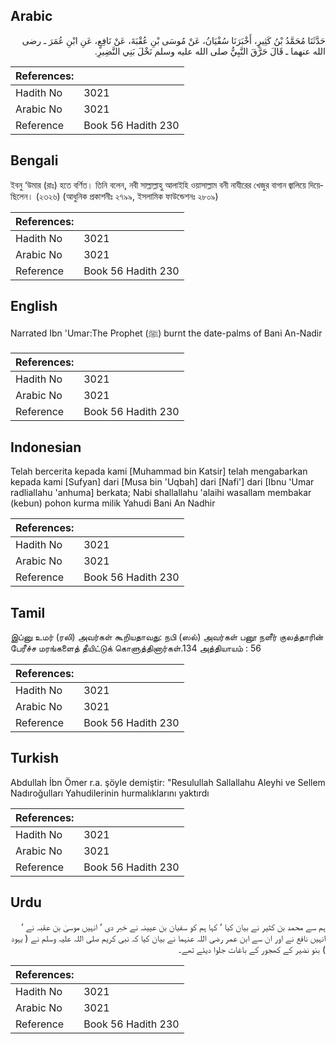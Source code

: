 ## Arabic


<div dir="rtl" lang="ar" style={{fontSize:'larger',backgroundColor:'#f8f9fa',padding:20}}>
حَدَّثَنَا مُحَمَّدُ بْنُ كَثِيرٍ، أَخْبَرَنَا سُفْيَانُ، عَنْ مُوسَى بْنِ عُقْبَةَ، عَنْ نَافِعٍ، عَنِ ابْنِ عُمَرَ ـ رضى الله عنهما ـ قَالَ حَرَّقَ النَّبِيُّ صلى الله عليه وسلم نَخْلَ بَنِي النَّضِيرِ‏.‏
</div>
<div style={{backgroundColor:'#f8f9fa',padding:20, marginBottom: 10}}><table> <thead> <tr> <th>References:</th> <th></th> </tr> </thead> <tbody><tr><td>Hadith No</td><td>3021</td></tr><tr><td>Arabic No</td><td>3021</td></tr><tr><td>Reference</td><td>Book 56 Hadith 230</td></tr></tbody></table></div>

## Bengali


<div dir="ltr" lang="bn" style={{fontSize:'larger',backgroundColor:'#f8f9fa',padding:20}}>
ইবনু ‘উমার (রাঃ) হতে বর্ণিত। তিনি বলেন, নবী সাল্লাল্লাহু আলাইহি ওয়াসাল্লাম বনী নাযীরের খেজুর বাগান জ্বালিয়ে দিয়েছিলেন। (২৩২৬) (আধুনিক প্রকাশনীঃ ২৭৯৯, ইসলামিক ফাউন্ডেশনঃ ২৮০৯)
</div>
<div style={{backgroundColor:'#f8f9fa',padding:20, marginBottom: 10}}><table> <thead> <tr> <th>References:</th> <th></th> </tr> </thead> <tbody><tr><td>Hadith No</td><td>3021</td></tr><tr><td>Arabic No</td><td>3021</td></tr><tr><td>Reference</td><td>Book 56 Hadith 230</td></tr></tbody></table></div>

## English


<div dir="ltr" lang="en" style={{fontSize:'larger',backgroundColor:'#f8f9fa',padding:20}}>
Narrated Ibn 'Umar:The Prophet (ﷺ) burnt the date-palms of Bani An-Nadir
</div>
<div style={{backgroundColor:'#f8f9fa',padding:20, marginBottom: 10}}><table> <thead> <tr> <th>References:</th> <th></th> </tr> </thead> <tbody><tr><td>Hadith No</td><td>3021</td></tr><tr><td>Arabic No</td><td>3021</td></tr><tr><td>Reference</td><td>Book 56 Hadith 230</td></tr></tbody></table></div>

## Indonesian


<div dir="ltr" lang="id" style={{fontSize:'larger',backgroundColor:'#f8f9fa',padding:20}}>
Telah bercerita kepada kami [Muhammad bin Katsir] telah mengabarkan kepada kami [Sufyan] dari [Musa bin 'Uqbah] dari [Nafi'] dari [Ibnu 'Umar radliallahu 'anhuma] berkata; Nabi shallallahu 'alaihi wasallam membakar (kebun) pohon kurma milik Yahudi Bani An Nadhir
</div>
<div style={{backgroundColor:'#f8f9fa',padding:20, marginBottom: 10}}><table> <thead> <tr> <th>References:</th> <th></th> </tr> </thead> <tbody><tr><td>Hadith No</td><td>3021</td></tr><tr><td>Arabic No</td><td>3021</td></tr><tr><td>Reference</td><td>Book 56 Hadith 230</td></tr></tbody></table></div>

## Tamil


<div dir="ltr" lang="ta" style={{fontSize:'larger',backgroundColor:'#f8f9fa',padding:20}}>
இப்னு உமர் (ரலி) அவர்கள் கூறியதாவது: நபி (ஸல்) அவர்கள் பனூ நளீர் குலத்தாரின் பேரீச்ச மரங்களைத் தீயிட்டுக் கொளுத்தினார்கள்.134 அத்தியாயம் : 56
</div>
<div style={{backgroundColor:'#f8f9fa',padding:20, marginBottom: 10}}><table> <thead> <tr> <th>References:</th> <th></th> </tr> </thead> <tbody><tr><td>Hadith No</td><td>3021</td></tr><tr><td>Arabic No</td><td>3021</td></tr><tr><td>Reference</td><td>Book 56 Hadith 230</td></tr></tbody></table></div>

## Turkish


<div dir="ltr" lang="tr" style={{fontSize:'larger',backgroundColor:'#f8f9fa',padding:20}}>
Abdullah İbn Ömer r.a. şöyle demiştir: "Resulullah Sallallahu Aleyhi ve Sellem Nadıroğulları Yahudilerinin hurmalıklarını yaktırdı
</div>
<div style={{backgroundColor:'#f8f9fa',padding:20, marginBottom: 10}}><table> <thead> <tr> <th>References:</th> <th></th> </tr> </thead> <tbody><tr><td>Hadith No</td><td>3021</td></tr><tr><td>Arabic No</td><td>3021</td></tr><tr><td>Reference</td><td>Book 56 Hadith 230</td></tr></tbody></table></div>

## Urdu


<div dir="rtl" lang="ur" style={{fontSize:'larger',backgroundColor:'#f8f9fa',padding:20}}>
ہم سے محمد بن کثیر نے بیان کیا ‘ کہا ہم کو سفیان بن عیینہ نے خبر دی ‘ انہیں موسیٰ بن عقبہ نے ‘ انہیں نافع نے اور ان سے ابن عمر رضی اللہ عنہما نے بیان کیا کہ نبی کریم صلی اللہ علیہ وسلم نے ( یہود ) بنو نضیر کے کھجور کے باغات جلوا دیئے تھے۔
</div>
<div style={{backgroundColor:'#f8f9fa',padding:20, marginBottom: 10}}><table> <thead> <tr> <th>References:</th> <th></th> </tr> </thead> <tbody><tr><td>Hadith No</td><td>3021</td></tr><tr><td>Arabic No</td><td>3021</td></tr><tr><td>Reference</td><td>Book 56 Hadith 230</td></tr></tbody></table></div>